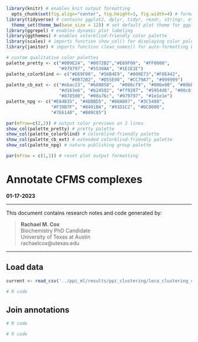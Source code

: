 ```r
library(knitr) # enables knit output formatting
  opts_chunk$set(fig.align="center", fig.height=3, fig.width=4) # format knit output
library(tidyverse) # contains ggplot2, dplyr, tidyr, readr, stringr, etc
  theme_set(theme_bw(base_size = 12)) # set default plot theme for ggplot2
library(ggrepel) # enables dynamic plot labeling
library(ggthemes) # enables colorblind-friendly color palette
library(scales) # imports function show_col() for displaying color palettes
library(janitor) # imports function clean_names() for auto-formatting bad column names
```

```r
# custom qualitative color palettes
palette_pretty <- c("#009E24", "#0072B2","#E69F00", "#FF0000",
                    "#979797", "#5530AA", "#1E1E1E")
palette_colorblind <- c("#E69F00", "#56B4E9", "#009E73","#F0E442", 
                        "#0072B2", "#D55E00", "#CC79A7", "#999999")
palette_cb_ext <- c("#ebac23", "#b80058",  "#008cf9", "#006e00", "#00bbad",
                    "#d163e6", "#b24502", "#ff9287", "#5954d6", "#00c6f8",
                    "#878500", "#00a76c", "#979797", "#1e1e1e")
palette_npg <- c("#E64B35", "#4DBBD5", "#00A087", "#3C5488",
                 "#F39B7F", "#8491B4", "#91D1C2", "#DC0000",
                 "#7E6148", "#B09C85")

par(mfrow=c(2,2)) # output color previews on 2 lines
show_col(palette_pretty) # pretty palette
show_col(palette_colorblind) # colorblind-friendly palette
show_col(palette_cb_ext) # extended colorblind-friendly palette
show_col(palette_npg) # nature publishing group palette
```

```r
par(mfrow = c(1,1)) # reset plot output formatting
```

# Annotate CFMS complexes
**01-17-2023**

------

This document contains research notes and code generated by:

> **Rachael M. Cox**  
> Biochemistry PhD Candidate  
> University of Texas at Austin  
> rachaelcox@utexas.edu  

------

## Load data

```r
current <- read_csv('../ppi_ml/results/ppi_clustering/leca_clustering_cmplx_annots_011723.csv')
```

```r
# R code
```

## Join annotations

```r
# R code
```

```r
# R code
```

